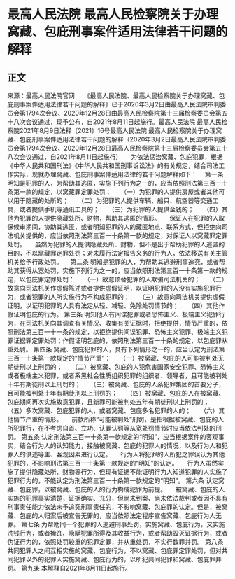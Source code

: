 # 最高人民法院 最高人民检察院关于办理窝藏、包庇刑事案件适用法律若干问题的解释
## 正文
来源：最高人民法院官网　　《最高人民法院、最高人民检察院关于办理窝藏、包庇刑事案件适用法律若干问题的解释》已于2020年3月2日由最高人民法院审判委员会第1794次会议、2020年12月28日由最高人民检察院第十三届检察委员会第五十八次会议通过，现予公布，自2021年8月11日起施行。最高人民法院 最高人民检察院2021年8月9日法释〔2021〕16号最高人民法院  最高人民检察院关于办理窝藏、包庇刑事案件适用法律若干问题的解释（2020年3月2日最高人民法院审判委员会第1794次会议、2020年12月28日最高人民检察院第十三届检察委员会第五十八次会议通过，自2021年8月11日起施行）　　为依法惩治窝藏、包庇犯罪，根据《中华人民共和国刑法》《中华人民共和国刑事诉讼法》的有关规定，结合司法工作实际，现就办理窝藏、包庇刑事案件适用法律的若干问题解释如下： 　第一条  明知是犯罪的人，为帮助其逃匿，实施下列行为之一的，应当依照刑法第三百一十条第一款的规定，以窝藏罪定罪处罚：　　（一）为犯罪的人提供房屋或者其他可以用于隐藏的处所的；　　（二）为犯罪的人提供车辆、船只、航空器等交通工具，或者提供手机等通讯工具的；　　（三）为犯罪的人提供金钱的；　　（四）其他为犯罪的人提供隐藏处所、财物，帮助其逃匿的情形。　　保证人在犯罪的人取保候审期间，协助其逃匿，或者明知犯罪的人的藏匿地点、联系方式，但拒绝向司法机关提供的，应当依照刑法第三百一十条第一款的规定，对保证人以窝藏罪定罪处罚。　　虽然为犯罪的人提供隐藏处所、财物，但不是出于帮助犯罪的人逃匿的目的，不以窝藏罪定罪处罚；对未履行法定报告义务的行为人，依法移送有关主管机关给予行政处罚。 　第二条  明知是犯罪的人，为帮助其逃避刑事追究，或者帮助其获得从宽处罚，实施下列行为之一的，应当依照刑法第三百一十条第一款的规定，以包庇罪定罪处罚：　　（一）故意顶替犯罪的人欺骗司法机关的；　　（二）故意向司法机关作虚假陈述或者提供虚假证明，以证明犯罪的人没有实施犯罪行为，或者犯罪的人所实施行为不构成犯罪的；　　（三）故意向司法机关提供虚假证明，以证明犯罪的人具有法定从轻、减轻、免除处罚情节的；　　（四）其他作假证明包庇的行为。 第三条  明知他人有间谍犯罪或者恐怖主义、极端主义犯罪行为，在司法机关向其调查有关情况、收集有关证据时，拒绝提供，情节严重的，依照刑法第三百一十一条的规定，以拒绝提供间谍犯罪、恐怖主义犯罪、极端主义犯罪证据罪定罪处罚；作假证明包庇的，依照刑法第三百一十条的规定，以包庇罪从重处罚。 第四条  窝藏、包庇犯罪的人，具有下列情形之一的，应当认定为刑法第三百一十条第一款规定的“情节严重”：　　（一）被窝藏、包庇的人可能被判处无期徒刑以上刑罚的；　　（二）被窝藏、包庇的人犯危害国家安全犯罪、恐怖主义或者极端主义犯罪，或者系黑社会性质组织犯罪的组织者、领导者，且可能被判处十年有期徒刑以上刑罚的；　　（三）被窝藏、包庇的人系犯罪集团的首要分子，且可能被判处十年有期徒刑以上刑罚的；　　（四）被窝藏、包庇的人在被窝藏、包庇期间再次实施故意犯罪，且新罪可能被判处五年有期徒刑以上刑罚的；　　（五）多次窝藏、包庇犯罪的人，或者窝藏、包庇多名犯罪的人的；　　（六）其他情节严重的情形。　　前款所称“可能被判处”刑罚，是指根据被窝藏、包庇的人所犯罪行，在不考虑自首、立功、认罪认罚等从宽处罚情节时应当依法判处的刑罚。 第五条  认定刑法第三百一十条第一款规定的“明知”，应当根据案件的客观事实，结合行为人的认知能力，接触被窝藏、包庇的犯罪人的情况，以及行为人和犯罪人的供述等主、客观因素进行认定。　　行为人将犯罪的人所犯之罪误认为其他犯罪的，不影响刑法第三百一十条第一款规定的“明知”的认定。　　行为人虽然实施了提供隐藏处所、财物等行为，但现有证据不能证明行为人知道犯罪的人实施了犯罪行为的，不能认定为刑法第三百一十条第一款规定的“明知”。 第六条  认定窝藏、包庇罪，以被窝藏、包庇的人的行为构成犯罪为前提。　　被窝藏、包庇的人实施的犯罪事实清楚，证据确实、充分，但尚未到案、尚未依法裁判或者因不具有刑事责任能力依法未予追究刑事责任的，不影响窝藏、包庇罪的认定。但是，被窝藏、包庇的人归案后被宣告无罪的，应当依照法定程序宣告窝藏、包庇行为人无罪。 第七条  为帮助同一个犯罪的人逃避刑事处罚，实施窝藏、包庇行为，又实施洗钱行为，或者掩饰、隐瞒犯罪所得及其收益行为，或者帮助毁灭证据行为，或者伪证行为的，依照处罚较重的犯罪定罪，并从重处罚，不实行数罪并罚。 第八条  共同犯罪人之间互相实施的窝藏、包庇行为，不以窝藏、包庇罪定罪处罚，但对共同犯罪以外的犯罪人实施窝藏、包庇行为的，以所犯共同犯罪和窝藏、包庇罪并罚。 第九条 本解释自2021年8月11日起施行。